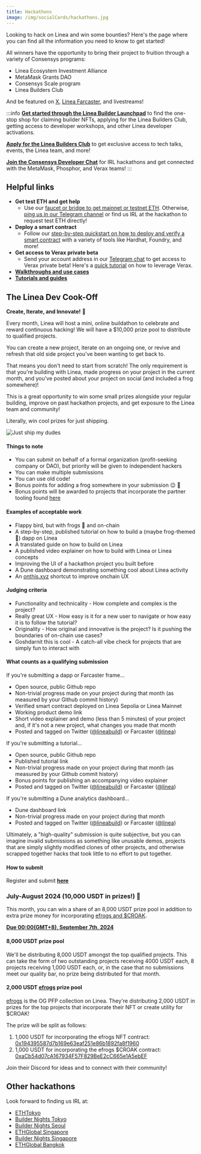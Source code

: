 ```yaml
---
title: Hackathons
image: /img/socialCards/hackathons.jpg
---
```


Looking to hack on Linea and win some bounties? Here's the page where you can find all the information you need to know to get started!

All winners have the opportunity to bring their project to fruition through a variety of Consensys programs:

- Linea Ecosystem Investment Alliance
- MetaMask Grants DAO
- Consensys Scale program
- Linea Builders Club

And be featured on [X](https://twitter.com/lineabuild), [Linea Farcaster](https://warpcast.com/linea), and livestreams!

:::info
[**Get started through the Linea Builder Launchpad**](https://aspecta.id/builder-matrix/Linea-builder-launchpad)
to find the one-stop shop for claiming builder NFTs, applying for the Linea Builders Club, getting
access to developer workshops, and other Linea developer activations.

[**Apply for the Linea Builders Club**](https://linea.deform.cc/linea-builders-club) to get exclusive
access to tech talks, events, the Linea team, and more!

[**Join the Consensys Developer Chat**](https://t.me/+rI-iPLacQXQ5MDVh) for IRL hackathons and get
connected with the MetaMask, Phosphor, and Verax teams!
:::

## Helpful links

- **Get test ETH and get help**
  - Use our [faucet or bridge to get mainnet or testnet ETH](../../users/move-funds/index.mdx). Otherwise, [ping us in our Telegram channel](https://t.me/+JMGAPixWzKQyMDY5) or find us IRL at the hackathon to request test ETH directly!
- **Deploy a smart contract**
  - Follow our [step-by-step quickstart on how to deploy and verify a smart contract](../../developers/quickstart) with a variety of tools like Hardhat, Foundry, and more!
- **Get access to Verax private beta**
  - Send your account address in our [Telegram chat](https://t.me/+rI-iPLacQXQ5MDVh) to get access to Verax private beta! Here's a [quick tutorial](https://docs.ver.ax/verax-documentation/developer-guides/tutorials/from-a-schema-to-an-attestation) on how to leverage Verax.
- [**Walkthroughs and use cases**](https://youtube.com/playlist?list=PLJ06SwdM0bLrA-3EGRji4W0QI8fyA8PyW&si=vQsXrtFVUsXhygJ0)
- [**Tutorials and guides**](../guides/community/index.mdx)

## The Linea Dev Cook-Off

**Create, Iterate, and Innovate!** :frog:

Every month, Linea will host a mini, online buildathon to celebrate and reward continuous hacking! 
We will have a $10,000 prize pool to distribute to qualified projects.

You can create a new project, iterate on an ongoing one, or revive and refresh that old side 
project you've been wanting to get back to.

That means you don't need to start from scratch! The only requirement is that you're building with 
Linea, made progress on your project in the current month, and you've posted about your project on 
social (and included a frog somewhere)!

This is a great opportunity to win some small prizes alongside your regular building, improve on 
past hackathon projects, and get exposure to the Linea team and community!

Literally, win cool prizes for just shipping.

<div class="center-container">
  <div class="img-xsmall">
      <img
        src="/img/article_images/Build_on_Linea/Hackathons/just-ship-frog.png"
        alt="Just ship my dudes"
      />
  </div>
</div>

#### Things to note
- You can submit on behalf of a formal organization (profit-seeking company or DAO), but priority will be given to independent hackers
- You can make multiple submissions
- You can use old code!
- Bonus points for adding a frog somewhere in your submission :wink: :frog:
- Bonus points will be awarded to projects that incorporate the partner tooling found [here](../tooling/index.mdx)

#### Examples of acceptable work
- Flappy bird, but with frogs :frog: and on-chain
- A step-by-step, published tutorial on how to build a (maybe frog-themed :frog:) dapp on Linea
- A translated guide on how to build on Linea
- A published video explainer on how to build with Linea or Linea concepts
- Improving the UI of a hackathon project you built before
- A Dune dashboard demonstrating something cool about Linea activity
- An [onthis.xyz](https://onthis.xyz) shortcut to improve onchain UX

#### Judging criteria
- Functionality and technicality - How complete and complex is the project?
- Really great UX - How easy is it for a new user to navigate or how easy it is to follow the tutorial?
- Originality - How original and innovative is the project? Is it pushing the boundaries of on-chain use cases?
- Goshdarnit this is cool - A catch-all vibe check for projects that are simply fun to interact with

#### What counts as a qualifying submission

If you're submitting a dapp or Farcaster frame...
- Open source, public Github repo
- Non-trivial progress made on your project during that month (as measured by your Github commit history)
- Verified smart contract deployed on Linea Sepolia or Linea Mainnet
- Working product demo link
- Short video explainer and demo (less than 5 minutes) of your project and, if it's not a new project, what changes you made that month
- Posted and tagged on Twitter ([@lineabuild](http://x.com/lineabuild)) or Farcaster ([@linea](https://warpcast.com/linea))

If you're submitting a tutorial...
- Open source, public Github repo
- Published tutorial link
- Non-trivial progress made on your project during that month (as measured by your Github commit history)
- Bonus points for publishing an accompanying video explainer
- Posted and tagged on Twitter ([@lineabuild](http://x.com/lineabuild)) or Farcaster ([@linea](https://warpcast.com/linea))

If you're submitting a Dune analytics dashboard...
- Dune dashboard link
- Non-trivial progress made on your project during that month
- Posted and tagged on Twitter ([@lineabuild](http://x.com/lineabuild)) or Farcaster ([@linea](https://warpcast.com/linea))

Ultimately, a "high-quality" submission is quite subjective, but you can imagine invalid submissions as something like unusable demos, projects that are simply slightly modified clones of other projects, and otherwise scrapped together hacks that took little to no effort to put together.

#### How to submit

Register and submit [**here**](https://www.hackquest.io/en/hackathon/Linea-Dev-Cook-Off)

### July-August 2024 (10,000 USDT in prizes!) :frog:

This month, you can win a share of an 8,000 USDT prize pool in addition to extra prize money for 
incorporating [efrogs and $CROAK](https://www.hackquest.io/en/hackathon/Linea-Dev-Cook-Off).

[**Due 00:00(GMT+8), September 7th, 2024**](https://www.hackquest.io/en/hackathon/Linea-Dev-Cook-Off)

#### 8,000 USDT prize pool

We'll be distributing 8,000 USDT amongst the top qualified projects. This can take the form of two 
outstanding projects receiving 4000 USDT each, 8 projects receiving 1,000 USDT each, or, in the case 
that no submissions meet our quality bar, no prize being distributed for that month.

#### 2,000 USDT [efrogs](https://linktr.ee/efrogs) prize pool

[efrogs](https://linktr.ee/efrogs) is the OG PFP collection on Linea. They're distributing 2,000 
USDT in prizes for the top projects that incorporate their NFT or create utility for $CROAK!

The prize will be split as follows:

1. 1,000 USDT for incorporating the efrogs NFT contract: [0x194395587d7b169e63eaf251e86b1892fa8f1960](https://lineascan.build/address/0x194395587d7b169e63eaf251e86b1892fa8f1960#code)
1. 1,000 USDT for incorporating the efrogs $CROAK contract: [0xaCb54d07cA167934F57F829BeE2cC665e1A5ebEF](https://lineascan.build/address/0xaCb54d07cA167934F57F829BeE2cC665e1A5ebEF#code)

Join their Discord for ideas and to connect with their community!

## Other hackathons

Look forward to finding us IRL at:
- [ETHTokyo](https://www.ethtokyo.com/)
- [Builder Nights Tokyo](https://lu.ma/kjbepjmf) 
- [Builder Nights Seoul](https://lu.ma/dhrp1j3u) 
- [ETHGlobal Singapore](https://ethglobal.com/events/singapore2024)
- [Builder Nights Singapore](https://lu.ma/5c42tvrs) 
- [ETHGlobal Bangkok](https://ethglobal.com/events/bangkok)
